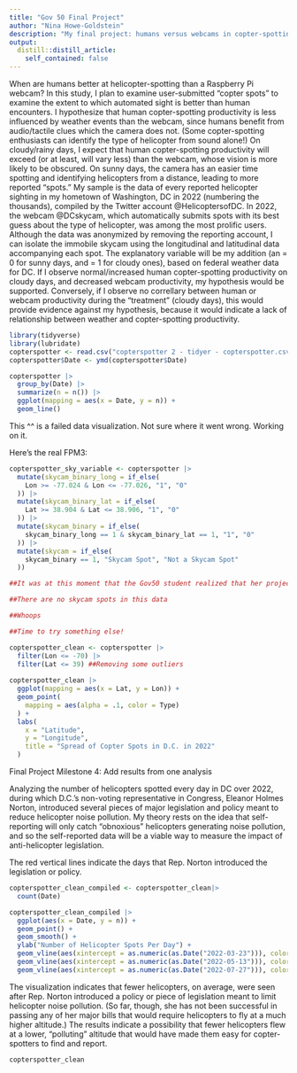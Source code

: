 ```yaml
---
title: "Gov 50 Final Project"
author: "Nina Howe-Goldstein"
description: "My final project: humans versus webcams in copter-spotting"
output:
  distill::distill_article:
    self_contained: false
---
```



When are humans better at helicopter-spotting than a Raspberry Pi webcam? In this study, I plan to examine user-submitted "copter spots" to examine the extent to which automated sight is better than human encounters. I hypothesize that human copter-spotting productivity is less influenced by weather events than the webcam, since humans benefit from audio/tactile clues which the camera does not. (Some copter-spotting enthusiasts can identify the type of helicopter from sound alone!) On cloudy/rainy days, I expect that human copter-spotting productivity will exceed (or at least, will vary less) than the webcam, whose vision is more likely to be obscured. On sunny days, the camera has an easier time spotting and identifying helicopters from a distance, leading to more reported "spots." My sample is the data of every reported helicopter sighting in my hometown of Washington, DC in 2022 (numbering the thousands), compiled by the Twitter account @HelicoptersofDC. In 2022, the webcam @DCskycam, which automatically submits spots with its best guess about the type of helicopter, was among the most prolific users. Although the data was anonymized by removing the reporting account, I can isolate the immobile skycam using the longitudinal and latitudinal data accompanying each spot. The explanatory variable will be my addition (an = 0 for sunny days, and = 1 for cloudy ones), based on federal weather data for DC. If I observe normal/increased human copter-spotting productivity on cloudy days, and decreased webcam productivity, my hypothesis would be supported. Conversely, if I observe no correllary between human or webcam productivity during the "treatment" (cloudy days), this would provide evidence against my hypothesis, because it would indicate a lack of relationship between weather and copter-spotting productivity.  

```r
library(tidyverse)
library(lubridate)
copterspotter <- read.csv("copterspotter 2 - tidyer - copterspotter.csv")
copterspotter$Date <- ymd(copterspotter$Date)

copterspotter |>
  group_by(Date) |>
  summarize(n = n()) |>
  ggplot(mapping = aes(x = Date, y = n)) +
  geom_line()

```
This ^^ is a failed data visualization. Not sure where it went wrong. Working on it.

Here's the real FPM3:


```r
copterspotter_sky_variable <- copterspotter |>
  mutate(skycam_binary_long = if_else(
    Lon >= -77.024 & Lon <= -77.026, "1", "0"
  )) |>
  mutate(skycam_binary_lat = if_else(
    Lat >= 38.904 & Lat <= 38.906, "1", "0"
  )) |>
  mutate(skycam_binary = if_else(
    skycam_binary_long == 1 & skycam_binary_lat == 1, "1", "0"
  )) |>
  mutate(skycam = if_else(
    skycam_binary == 1, "Skycam Spot", "Not a Skycam Spot"
  ))

##It was at this moment that the Gov50 student realized that her project idea wasn't gonna work

##There are no skycam spots in this data

##Whoops

##Time to try something else!

copterspotter_clean <- copterspotter |>
  filter(Lon <= -70) |>
  filter(Lat <= 39) ##Removing some outliers
  
copterspotter_clean |>
  ggplot(mapping = aes(x = Lat, y = Lon)) +
  geom_point(
    mapping = aes(alpha = .1, color = Type)
  ) +
  labs(
    x = "Latitude",
    y = "Longitude",
    title = "Spread of Copter Spots in D.C. in 2022"
  )

```

Final Project Milestone 4: Add results from one analysis

Analyzing the number of helicopters spotted every day in DC over 2022, during which D.C.'s non-voting representative in Congress, Eleanor Holmes Norton, introduced several pieces of major legislation and policy meant to reduce helicopter noise pollution. My theory rests on the idea that self-reporting will only catch "obnoxious" helicopters generating noise pollution, and so the self-reported data will be a viable way to measure the impact of anti-helicopter legislation. 

The red vertical lines indicate the days that Rep. Norton introduced the legislation or policy.


```r
copterspotter_clean_compiled <- copterspotter_clean|>
  count(Date)

copterspotter_clean_compiled |>
  ggplot(aes(x = Date, y = n)) +
  geom_point() +
  geom_smooth() +
  ylab("Number of Helicopter Spots Per Day") +
  geom_vline(aes(xintercept = as.numeric(as.Date("2022-03-23"))), color = "indianred") +
  geom_vline(aes(xintercept = as.numeric(as.Date("2022-05-13"))), color = "indianred") +
  geom_vline(aes(xintercept = as.numeric(as.Date("2022-07-27"))), color = "indianred")

```

The visualization indicates that fewer helicopters, on average, were seen after Rep. Norton introduced a policy or piece of legislation meant to limit helicopter noise pollution. (So far, though, she has not been successful in passing any of her major bills that would require helicopters to fly at a much higher altitude.) The results indicate a possibility that fewer helicopters flew at a lower, "polluting" altitude that would have made them easy for copter-spotters to find and report. 


```r
copterspotter_clean
```







